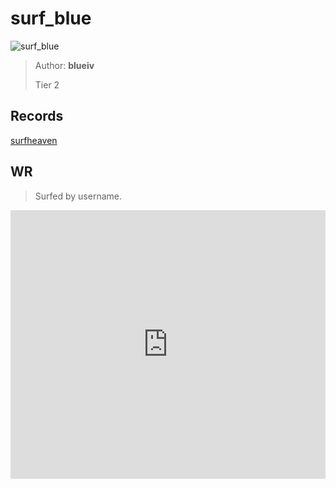 
# surf_blue

![surf_blue](https://raw.githubusercontent.com/Sayt123/SurfMapPics/Maps-and-bonuses/csgo/surf_blue.jpg)

> Author: **blueiv**
>
> Tier 2

## Records

[surfheaven](https://surfheaven.eu/map/surf_blue)

## WR

> Surfed by username.

<iframe
width="100%"
height="430"
src="https://www.youtube.com/embed/8gIgTj8cToA"
frameborder="0"
allow="accelerometer; autoplay; clipboard-write; encrypted-media; gyroscope; picture-in-picture"
allowFullScreen
/>

```md

[Surf Timer] - codyhotbadboy6241 finished in 00:58:58 (WR -00:00:85). Improving by 00:00:97
[Surf Timer] - codyhotbadboy6241 beat the map record! Rank: 1/653

Previous WR holder: MaKo


```
                